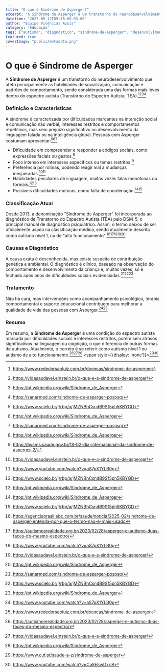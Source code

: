 ```yaml
---
title: "O que é Síndrome de Asperger?"
excerpt: "A Síndrome de Asperger é um transtorno do neurodesenvolvimento que afeta principalmente as habilidades de socialização, comunicação e padrões de comportamento, sendo considerada uma das formas mais leves dentro do espectro autista (Transtorno do Espectro Autista, TEA)."
datetime: "2025-09-12T09:15:00-03:00"
author: "Equipe Vivências Azuis"
category: "Educação"
tags: ["autismo", "diagnóstico", "síndrome-de-asperger", "desenvolvimento", "comportamento", "comunicação", "família"]
featured: true
coverImage: "public/metadata.png"
---
```


# O que é Síndrome de Asperger

A **Síndrome de Asperger** é um transtorno do neurodesenvolvimento que afeta principalmente as habilidades de socialização, comunicação e padrões de comportamento, sendo considerada uma das formas mais leves dentro do espectro autista (Transtorno do Espectro Autista, TEA).[^1][^2][^5][^7]

### Definição e Características

A síndrome é caracterizada por dificuldades marcantes na interação social e comunicação não verbal, interesses restritos e comportamentos repetitivos, mas sem prejuízo significativo no desenvolvimento da linguagem falada ou na inteligência global. Pessoas com Asperger costumam apresentar:[^4][^5][^7]

- Dificuldade em compreender e responder a códigos sociais, como expressões faciais ou gestos.[^5]
- Foco intenso em interesses específicos ou temas restritos.[^9]
- Preferência por rotinas, podendo reagir mal a mudanças inesperadas.[^2][^11]
- Habilidades peculiares de linguagem, muitas vezes falas monótonas ou formais.[^4][^5]
- Possíveis dificuldades motoras, como falta de coordenação.[^5][^4]


### Classificação Atual

Desde 2013, a denominação "Síndrome de Asperger" foi incorporada ao diagnóstico de Transtorno do Espectro Autista (TEA) pelo DSM-5, o principal manual de diagnóstico psiquiátrico. Assim, o termo deixou de ser oficialmente usado na classificação médica, sendo atualmente descrita como autismo nível 1, ou de "alto funcionamento".[^6][^10][^11][^2][^5]

### Causas e Diagnóstico

A causa exata é desconhecida, mas existe suspeita de contribuição genética e ambiental. O diagnóstico é clínico, baseado na observação do comportamento e desenvolvimento da criança e, muitas vezes, só é fechado após anos de dificuldades sociais evidenciadas.[^7][^4][^5]

### Tratamento

Não há cura, mas intervenções como acompanhamento psicológico, terapia comportamental e suporte educacional contribuem para melhorar a qualidade de vida das pessoas com Asperger.[^11][^1]

### Resumo

Em resumo, a **Síndrome de Asperger** é uma condição do espectro autista marcada por dificuldades sociais e interesses restritos, porém sem atrasos significativos na linguagem ou cognição, o que diferencia de outras formas de autismo. Atualmente, o correto é se referir como autismo nível 1 ou autismo de alto funcionamento.[^10][^2][^5]
<span style={{display: 'none'}}>[^3][^8]</span>

[^1]: https://www.rededorsaoluiz.com.br/doencas/sindrome-de-asperger

[^2]: https://vidasaudavel.einstein.br/o-que-e-a-sindrome-de-asperger/

[^3]: https://www.cuf.pt/saude-a-z/sindrome-de-asperger

[^4]: https://www.scielo.br/j/rbp/a/jMZNBhCsndB9Sf5ph5KBYGD

[^5]: https://pt.wikipedia.org/wiki/Síndrome_de_Asperger

[^6]: https://agenciabrasil.ebc.com.br/saude/noticia/2025-02/sindrome-de-asperger-entenda-por-que-o-termo-nao-e-mais-usado

[^7]: https://sanarmed.com/sindrome-de-asperger-pospsq/

[^8]: https://www.youtube.com/watch?v=Ca8E5wDxri8

[^9]: https://bvsms.saude.gov.br/18-02-dia-internacional-da-sindrome-de-asperger-2/

[^10]: https://autismoerealidade.org.br/2023/02/28/asperger-e-autismo-duas-faces-do-mesmo-espectro/

[^11]: https://www.youtube.com/watch?v=aS7pX1YLB0g

